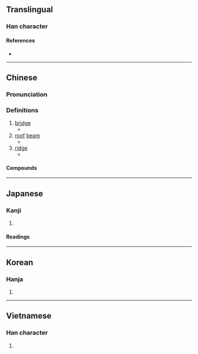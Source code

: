 {{also|梁}}
{{character info/new}}
==Translingual==

===Han character===
{{Han char|rn=75|rad=木|as=11|sn=15|four=47994|canj=DEID|ids=⿰木梁}}

====References====
* {{Han ref|kx=0549.280|dkj=15427|dj=0937.220|hdz=21284.090|uh=6A11|ud=27153|bh=BCD9|bd=48345}}

----

==Chinese==
{{zh-forms|s=梁|t2=梁|alt=鿄,𣸑,渿,𣹷,𨎛-“bridge for vehicles”}}

===Pronunciation===
{{zh-pron
|m=liáng
|c=loeng4
|h=pfs=liòng
|md=liòng
|mn=xm,qz,tp,kh,lk,sx,yl,km,mg,hc,tc:niû/zz,tn:niô͘/xm,qz,tw:liông/zz:liâng
|mn_note=niû/niô͘ - vernacular; liông/liâng - literary
|mn-t=niên5/nion5/liang5
|mn-t_note=niên5, nion5 - vernacular (niên5 - Chaozhou); liang5 - literary
|w=3lian
|mc=y
|oc=y
|cat=n
}}

===Definitions===
{{zh-hanzi}}

# [[bridge]]
#* {{zh-x|橋樑|bridge}}
# [[roof]] [[beam]]
#* {{zh-x|棟樑|ridgepole, pillar, anchor, mainstay}}
# [[ridge]]
#* {{zh-x|鼻樑|bridge (of a nose)}}

====Compounds====
{{zh-der|上樑|棟樑|橋樑|鼻樑|橫樑}}

----

==Japanese==

===Kanji===
{{ja-kanji|grade=|rs=木11}}

# {{defn|lang=ja|sort=木11}}

====Readings====
{{ja-readings
|on=りょう
|kun=はし-, はり-, やな-
}}

----

==Korean==

===Hanja===
{{ko-hanja|hangeul=[[량]]>[[양]], [[회]]|eumhun=|rv=ryang>yang, hoe|mr=ryang>yang, hoe|y=lyang>yang, hoy}}

# {{defn|lang=ko|sort=木11}}

----

==Vietnamese==

===Han character===
{{vi-hantu|[[rường]], [[lương]], [[sườn]], [[giường]], [[thông]]|rs=木11}}

# {{defn|lang=vi|sort=木11}}